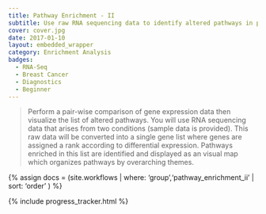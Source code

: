 ```yaml
---
title: Pathway Enrichment - II
subtitle: Use raw RNA sequencing data to identify altered pathways in platelets with Gene Set Enrichment Analysis and visualize them with an Enrichment Map.
cover: cover.jpg
date: 2017-01-10
layout: embedded_wrapper
category: Enrichment Analysis
badges:
  - RNA-Seq
  - Breast Cancer
  - Diagnostics
  - Beginner
---
```


> Perform a pair-wise comparison of gene expression data then visualize the list of altered pathways. You will use RNA sequencing data that arises from two conditions (sample data is provided). This raw data will be converted into a single gene list where genes are assigned a rank according to differential expression. Pathways enriched in this list are identified and displayed as an visual map which organizes pathways by overarching themes.

{% assign docs = (site.workflows | where: 'group','pathway_enrichment_ii' | sort: 'order' ) %}

{% include progress_tracker.html %}
